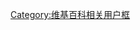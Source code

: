 {{Userbox
  |id=[[File:WP logo variation.svg|60px]]
  |id-c=white 
  |id-fc=Red
  |info=这个用户是'''[[工人黨 (新加坡)|工人党]]支持者'''。
  |info-c=Red
  |info-fc=Yellow
  |border-c=Yellow
}}
[[Category:支持工人党的维基人|{{PAGENAME}}]]
<noinclude>[[Category:维基百科相关用户框]]</noinclude>